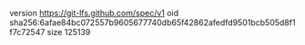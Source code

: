 version https://git-lfs.github.com/spec/v1
oid sha256:6afae84bc072557b9605677740db65f42862afedfd9501bcb505d8f1f7c72547
size 125139
